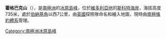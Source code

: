 {{coord|77|29|S|163|37|E|source:GNIS|display=title}}

'''霍格巴克山'''（{{lang-en|Hogback Hill}}），是[[南極洲|南極洲]]的[[冰原島峰|冰原島峰]]，位於[[維多利亞地|維多利亞地]]的[[斯科特海岸|斯科特海岸]]，海拔高度735米，處於[[伯納基角|伯納基角]]以西7公里，由[[英國|英國]]探險隊命名和繪入地圖，現時由[[南極條約體系|南極條約體系]]管理。

{{DEFAULTSORT:Hogback Hill}}
[[Category:南極洲冰原島峰|Category:南極洲冰原島峰]]


{{ScottCoast-geo-stub}}